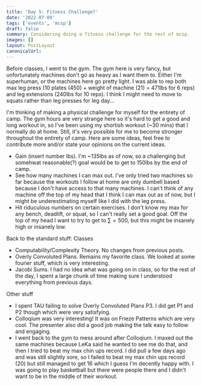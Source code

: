 ```yaml
---
title: 'Day 5: Fitness Challenge?'
date: '2022-07-09'
tags: ['events', 'mcsp']
draft: false
summary: Considering doing a fitness challenge for the rest of mcsp.
images: []
layout: PostLayout
canonicalUrl:
---
```


Before classes, I went to the gym. The gym here is very fancy, but unfortunately machines don't go as heavy as I want them to. Either I'm superhuman, or the machines here go pretty light. I was able to rep both max leg press (10 plates (450) + weight of machine (21) = 471lbs for 6 reps) and leg extensions (240lbs for 10 reps). I think I might need to move to squats rather than leg presses for leg day...

I'm thinking of making a physical challenge for myself for the entirety of camp. The gym hours are very strange here so it's hard to get a good and long workout in, so I've been using my shortish workout (~30 mins) that I normally do at home. Still, it's very possible for me to become stronger throughout the entirety of camp. Here are some ideas, feel free to contribute more and/or state your opinions on the current ideas.

- Gain (insert number lbs). I'm ~135lbs as of now, so a challenging but somehwat reasonable(?) goal would be to get to 150lbs by the end of camp.
- See how many machines I can max out. I've only tried two machines so far because the workouts I follow at home are only dumbell based because I don't have access to that many machines. I can't think of any machine off the top of my head that I think I can max out as of now, but I might be underestimating myself like I did with the leg press.
- Hit riduculous numbers on certain exercises. I don't know my max for any bench, deadlift, or squat, so I can't really set a good goal. Off the top of my head I want to try to get to $\sum=500$, but this might be insanely high or insanely low.

Back to the standard stuff: Classes

- Computability/Complexity Theory. No changes from previous posts.
- Overly Convoluted Plans. Remains my favorite class. We looked at some fourier stuff, which is very interesting.
- Jacobi Sums. I had no idea what was going on in class, so for the rest of the day, I spent a large chunk of time making sure I understood everything from previous days.

Other stuff

- I spent TAU failing to solve Overly Convoluted Plans P3. I did get P1 and P2 though which were very satisfying.
- Colloqium was very interesting! It was on Frieze Patterns which are very cool. The presenter also did a good job making the talk easy to follow and engaging.
- I went back to the gym to mess around after Colloqium. I maxed out the same machines because LeKa said he wanted to see me do that, and then I tried to beat my max chin ups record. I did pull a few days ago and was still slightly sore, so I failed to beat my max chin ups record (20) but still managed to get 16 which I guess I'm decently happy with. I was going to play basketball but there were people there and I didn't want to be in the middle of their workout.

